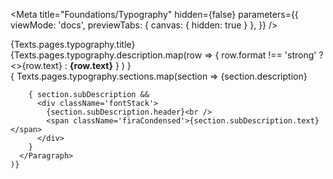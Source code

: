 
<Meta
  title="Foundations/Typography"
  hidden={false}
  parameters={{
    viewMode: 'docs',
    previewTabs: {
      canvas: { hidden: true }
    },
  }}
/>

<style>{`
  .title {
    margin-left: 0;
    margin-bottom: 24px;
    font-size: 32px;
    font-weight: 600;
    line-height: 1.5;
  }
  .footnote {
    font-size: 13px;
    line-height: 16px;
    padding-top: 24px;
  }

  .firaCondensed {
    font-family: FiraSans, sans-serif;
  }

  .fontStack {
    font-size: 32px;
    line-height: 64px;
    letter-spacing: -0.2px;
    color: #1D273B;
    background-color: #F0F2F5;
    border-radius: 4px;
    padding: 32px;
  }
`}</style>

<div>
  <div>
    <div className="title">{Texts.pages.typography.title}</div>
    <DescriptionBox>
      {Texts.pages.typography.description.map(row => 
        <span key={row.text}>
          { row.format !== 'strong' ? <>{row.text}</> : <strong>{row.text}</strong> }
        </span>
        )
      }
    </DescriptionBox>
  </div>
  <div>
    { Texts.pages.typography.sections.map(section => 
      <Paragraph title={section.title} key={section.title}>
        <DescriptionBox>
          {section.description}
        </DescriptionBox>
        
        { section.subDescription &&
          <div className='fontStack'>
            {section.subDescription.header}<br />
            <span className='firaCondensed'>{section.subDescription.text}</span>
          </div>
        }
      </Paragraph>
    )}
  </div>
</div>
